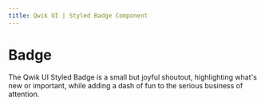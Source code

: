 ```yaml
---
title: Qwik UI | Styled Badge Component
---
```



# Badge

The Qwik UI Styled Badge is a small but joyful shoutout, highlighting what's new or important, while adding a dash of fun to the serious business of attention.

<StatusBanner status={statusByComponent.styled.Badge} />

